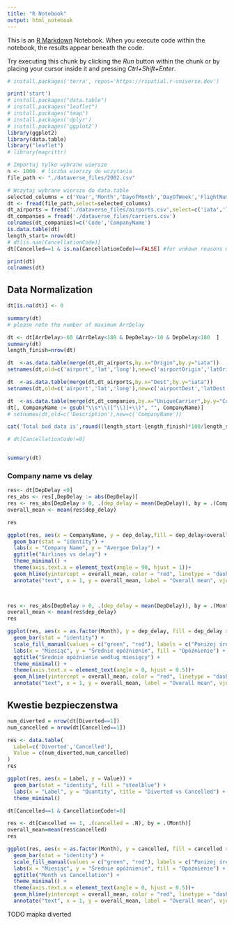 ```yaml
---
title: "R Notebook"
output: html_notebook
---
```


This is an [R Markdown](http://rmarkdown.rstudio.com) Notebook. When you execute code within the notebook, the results appear beneath the code. 

Try executing this chunk by clicking the *Run* button within the chunk or by placing your cursor inside it and pressing *Ctrl+Shift+Enter*. 
```r
# install.packages('terra', repos='https://rspatial.r-universe.dev')
```


```r
print('start')
# install.packages("data.table")
# install.packages("leaflet")
# install.packages("tmap")
# install.packages('dplyr')
# install.packages('ggplot2')
library(ggplot2)
library(data.table)
library("leaflet")
# library(magrittr)

# Importuj tylko wybrane wiersze
n <- 1000  # liczba wierszy do wczytania
file_path <- "./dataverse_files/2002.csv"

# Wczytaj wybrane wiersze do data.table
selected_columns = c('Year','Month','DayofMonth','DayOfWeek','FlightNum','UniqueCarrier','ArrDelay','DepDelay','Origin','Dest','Distance','Cancelled','CancellationCode','Diverted','CarrierDelay','WeatherDelay','NASDelay','SecurityDelay','LateAircraftDelay')
dt <- fread(file_path,select=selected_columns)
dt_airports = fread('./dataverse_files/airports.csv',select=c('iata','lat','long','airport'))
dt_companies = fread('./dataverse_files/carriers.csv')
colnames(dt_companies)=c('Code','CompanyName')
is.data.table(dt)
length_start= nrow(dt)
# dt[is.nan(CancellationCode)]
dt[Cancelled==1 & is.na(CancellationCode)==FALSE] #for unkown reasons no cancellation code was given
```


```r
print(dt)
colnames(dt)
```
## Data Normalization

```r
dt[is.na(dt)] <- 0
```
```r
summary(dt)
# please note the number of maximum ArrDelay
```
```r
dt <- dt[ArrDelay>-60 &ArrDelay<180 & DepDelay>-10 & DepDelay<180  ]
summary(dt)
length_finish=nrow(dt)
```
```r
dt  <-as.data.table(merge(dt,dt_airports,by.x="Origin",by.y="iata"))
setnames(dt,old=c('airport','lat','long'),new=c('airportOrigin','latOrigin','longOrigin'))

dt  <-as.data.table(merge(dt,dt_airports,by.x="Dest",by.y="iata"))
setnames(dt,old=c('airport','lat','long'),new=c('airportDest','latDest','longDest'))
```


```r
dt  <-as.data.table(merge(dt,dt_companies,by.x="UniqueCarrier",by.y="Code"))
dt[, CompanyName := gsub("\\s*\\([^\\)]+\\)", "", CompanyName)]
# setnames(dt,old=c('Description'),new=c('CompanyName'))
```


```r
cat('Total bad data is',round((length_start-length_finish)*100/length_start,digits=4),'%')

# dt[CancellationCode!=0]
```
```r

```
```r
summary(dt)
```
### Company name vs delay
```r
res<- dt[DepDelay <0]
res_abs <- res[,DepDelay := abs(DepDelay)]
res <- res_abs[DepDelay > 0, .(dep_delay = mean(DepDelay)), by = .(CompanyName)]
overall_mean <- mean(res$dep_delay)

res

```
```r
ggplot(res, aes(x = CompanyName, y = dep_delay,fill = dep_delay<overall_mean)) +
  geom_bar(stat = "identity") +
  labs(x = "Company Name", y = "Avergae Delay") +
  ggtitle("Airlines vs delay") +
  theme_minimal() +
  theme(axis.text.x = element_text(angle = 90, hjust = 1))+
  geom_hline(yintercept = overall_mean, color = "red", linetype = "dashed", size = 1) +
  annotate("text", x = 1, y = overall_mean, label = "Overall mean", vjust = -0.5, hjust = 0, color = "black", size = 4)

  
```
```r
res <- res_abs[DepDelay > 0, .(dep_delay = mean(DepDelay)), by = .(Month)]
overall_mean <- mean(res$dep_delay)
res
```


```r
ggplot(res, aes(x = as.factor(Month), y = dep_delay, fill = dep_delay > mean(dep_delay))) +
  geom_bar(stat = "identity") +
  scale_fill_manual(values = c("green", "red"), labels = c("Poniżej średniej", "Powyżej średniej")) +
  labs(x = "Miesiąc", y = "Średnie opóźnienie", fill = "Opóźnienie") +
  ggtitle("Średnie opóźnienie według miesięcy") +
  theme_minimal() +
  theme(axis.text.x = element_text(angle = 0, hjust = 0.5))+
  geom_hline(yintercept = overall_mean, color = "red", linetype = "dashed", size = 1) +
  annotate("text", x = 1, y = overall_mean, label = "Overall mean", vjust = -0.5, hjust = 0, color = "black", size = 4)
```
## Kwestie bezpieczenstwa
```r
num_diverted = nrow(dt[Diverted==1])
num_cancelled = nrow(dt[Cancelled==1])

res <- data.table(
  Label=c('Diverted','Cancelled'),
  Value = c(num_diverted,num_cancelled)
)
res

```


```r
ggplot(res, aes(x = Label, y = Value)) +
  geom_bar(stat = "identity", fill = "steelblue") +
  labs(x = "Label", y = "Quantity", title = "Diverted vs Cancelled") +
  theme_minimal()
```
```r
dt[Cancelled==1 & CancellationCode!=0]
```
```r
res <- dt[Cancelled == 1, .(cancelled = .N), by = .(Month)]
overall_mean=mean(res$cancelled)
res
```
```r
ggplot(res, aes(x = as.factor(Month), y = cancelled, fill = cancelled > overall_mean)) +
  geom_bar(stat = "identity") +
  scale_fill_manual(values = c("green", "red"), labels = c("Poniżej średniej", "Powyżej średniej")) +
  labs(x = "Miesiąc", y = "Średnie opóźnienie", fill = "Opóźnienie") +
  ggtitle("Month vs Cancellation") +
  theme_minimal() +
  theme(axis.text.x = element_text(angle = 0, hjust = 0.5))+
  geom_hline(yintercept = overall_mean, color = "red", linetype = "dashed", size = 1) +
  annotate("text", x = 1, y = overall_mean, label = "Overall mean", vjust = -0.5, hjust = 0, color = "black", size = 4)
```
TODO mapka diverted 
